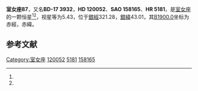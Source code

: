 {{Starbox begin
| name = 室女座87
}}
{{Starbox observe
| epoch = [[J2000.0|J2000.0]]
| constell = [[室女座|室女座]]<ref name=SIMBAD>{{cite web
 | url=http://simbad.u-strasbg.fr/simbad/sim-id?Ident=HR+5181
 | title=Pulsating variable Star
 | publisher=Centre de Données astronomiques de Strasbourg
 | work=SIMBAD
 | accessdate=2012-07-13
 | archive-date=2019-09-16
 | archive-url=https://web.archive.org/web/20190916002157/http://simbad.u-strasbg.fr/simbad/sim-id?Ident=HR+5181
 | dead-url=no
 }}</ref><ref name=DATA>{{cite web
 | url=http://vizier.u-strasbg.fr/viz-bin/VizieR-5?-out.add=.&-source=5050&-corr=PK=HR&-out.max=9999&HR=5181
 | title=VizieR Detailed Page
 | accessdate=2012-07-13
 | archive-date=2016-03-04
 | archive-url=https://web.archive.org/web/20160304194045/http://vizier.u-strasbg.fr/viz-bin/VizieR-5?-out.add=.&-source=5050&-corr=PK=HR&-out.max=9999&HR=5181
 | dead-url=no
 }}</ref>
| 星官 = 
| ra = {{RA|13|47|25.4}}<ref name=SIMBAD /><ref name=DATA />
| dec = {{DEC|-17|51|36}}<ref name=SIMBAD /><ref name=DATA />
| appmag_v = 5.43<ref name=SIMBAD /><ref name=DATA />
}}
{{Starbox character
| class = M2IIIab<ref name=SIMBAD /><ref name=DATA />
| b-v = 1.62<ref name=SIMBAD /><ref name=DATA />
| u-b = 1.94<ref name=SIMBAD /><ref name=DATA />
| r-i = 0.89E<ref name=SIMBAD /><ref name=DATA />
| variable = 
}}
{{Starbox astrometry
| radial_v = 1.94
| prop_mo_ra = 64
| parallax = 
| p_error = 
}}
{{Starbox catalog
| names =BD-17 3932，[[SAO星表|SAO]] 158165，[[HD星表|HD]] 120052，[[HR星表|HR]] 5181}}
{{Starbox reference |Simbad=HR+5181}}
{{Starbox end}}

'''室女座87'''，又名'''BD-17 3932'''，'''HD 120052'''、'''SAO 158165'''、'''HR 5181'''，是[[室女座|室女座]]的一颗恒星<ref name=SIMBAD /><ref name=DATA />，视星等为5.43，位于[[銀道座標系|銀經]]321.28，[[銀道座標系|銀緯]]43.01，其[[B1900.0|B1900.0]]坐标为赤經{{RA|13|41|58.9}}，赤緯{{DEC|-17|43.01|33}}。

== 参考文献 ==
{{reflist}}

{{star-stub}}

{{室女座恒星}}
{{星官|天门|2|11}}
[[Category:室女座|Category:室女座]]
[[Category:HD和HDE天體|120052]]
[[Category:HR天體|5181]]
[[Category:SAO天體|158165]]
